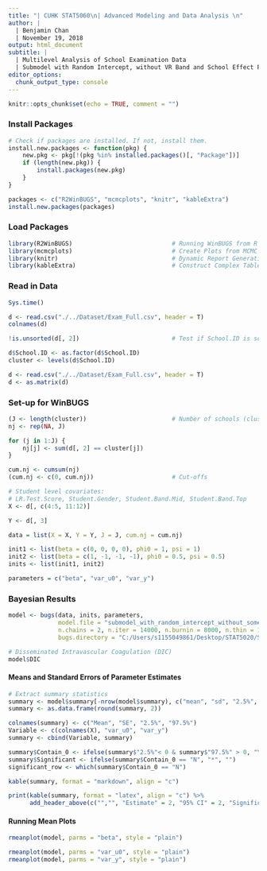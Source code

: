 ```yaml
---
title: "| CUHK STAT5060\n| Advanced Modeling and Data Analysis \n"
author: |
  | Benjamin Chan
  | November 19, 2018
output: html_document
subtitle: |
  | Multilevel Analysis of School Examination Data
  | Submodel with Random Intercept, without VR Band and School Effect Predictor
editor_options:
  chunk_output_type: console
---
```


```r
knitr::opts_chunk$set(echo = TRUE, comment = "")
```

### Install Packages
```r
# Check if packages are installed. If not, install them.
install.new.packages <- function(pkg) {
    new.pkg <- pkg[!(pkg %in% installed.packages()[, "Package"])]
    if (length(new.pkg)) {
        install.packages(new.pkg)
    }
}

packages <- c("R2WinBUGS", "mcmcplots", "knitr", "kableExtra")
install.new.packages(packages)
```

### Load Packages
```r
library(R2WinBUGS)                            # Running WinBUGS from R
library(mcmcplots)                            # Create Plots from MCMC Output
library(knitr)                                # Dynamic Report Generation
library(kableExtra)                           # Construct Complex Table and Pipe Syntax
```

### Read in Data
```r
Sys.time()

d <- read.csv("./../Dataset/Exam_Full.csv", header = T)
colnames(d)

!is.unsorted(d[, 2])                          # Test if School.ID is sorted in increasing order

d$School.ID <- as.factor(d$School.ID)
cluster <- levels(d$School.ID)

d <- read.csv("./../Dataset/Exam_Full.csv", header = T)
d <- as.matrix(d)
```

### Set-up for WinBUGS
```r
(J <- length(cluster))                        # Number of schools (clusters)
nj <- rep(NA, J)

for (j in 1:J) {
    nj[j] <- sum(d[, 2] == cluster[j])
}

cum.nj <- cumsum(nj)
(cum.nj <- c(0, cum.nj))                      # Cut-offs

# Student level covariates:
# LR.Test.Score, Student.Gender, Student.Band.Mid, Student.Band.Top
X <- d[, c(4:5, 11:12)]

Y <- d[, 3]

data = list(X = X, Y = Y, J = J, cum.nj = cum.nj)

init1 <- list(beta = c(0, 0, 0, 0), phi0 = 1, psi = 1)
init2 <- list(beta = c(1, -1, -1, -1), phi0 = 0.5, psi = 0.5)
inits <- list(init1, init2)

parameters = c("beta", "var_u0", "var_y")
```

### Bayesian Results
```r
model <- bugs(data, inits, parameters, 
              model.file = "submodel_with_random_intercept_without_some_predictors.txt", 
              n.chains = 2, n.iter = 14000, n.burnin = 8000, n.thin = 1, DIC = TRUE,
              bugs.directory = "C:/Users/s1155049861/Desktop/STAT5020/Source/WinBUGS14/")

# Disseminated Intravascular Coagulation (DIC)
model$DIC
```

#### Means and Standard Errors of Parameter Estimates
```r
# Extract summary statistics
summary <- model$summary[-nrow(model$summary), c("mean", "sd", "2.5%", "97.5%")]
summary <- as.data.frame(round(summary, 2))

colnames(summary) <- c("Mean", "SE", "2.5%", "97.5%")
Variable <- c(colnames(X), "var_u0", "var_y")
summary <- cbind(Variable, summary)

summary$Contain_0 <- ifelse(summary$"2.5%"< 0 & summary$"97.5%" > 0, "Y", "N")
summary$Significant <- ifelse(summary$Contain_0 == "N", "*", "")
significant_row <- which(summary$Contain_0 == "N")

kable(summary, format = "markdown", align = "c")

print(kable(summary, format = "latex", align = "c") %>%
      add_header_above(c("","", "Estimate" = 2, "95% CI" = 2, "Significance" = 2)))
```

#### Running Mean Plots
```r
rmeanplot(model, parms = "beta", style = "plain")

rmeanplot(model, parms = "var_u0", style = "plain")
rmeanplot(model, parms = "var_y", style = "plain")
```